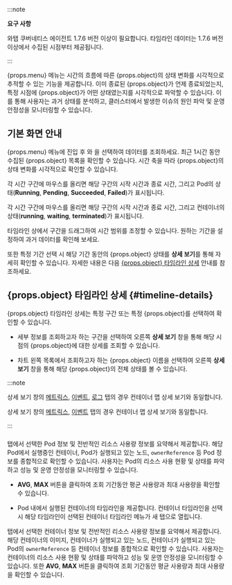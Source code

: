 :::note 

**요구 사항**

와탭 쿠버네티스 에이전트 1.7.6 버전 이상이 필요합니다. 타임라인 데이터는 1.7.6 버전 이상에서 수집된 시점부터 제공됩니다.

:::

<UI>{props.menu}</UI> 메뉴는 시간의 흐름에 따른 {props.object}의 상태 변화를 시각적으로 추적할 수 있는 기능을 제공합니다. 이미 종료된 {props.object}가 언제 종료되었는지, 특정 시점에 {props.object}가 어떤 상태였는지를 시각적으로 파악할 수 있습니다. 이를 통해 사용자는 과거 상태를 분석하고, 클러스터에서 발생한 이슈의 원인 파악 및 운영 안정성을 모니터링할 수 있습니다.

## 기본 화면 안내

<UI>{props.menu}</UI> 메뉴에 진입 후 <Cmdname sid="TTL06740" className="uitext" />와 <Cmdname sid="TTL08842" className="uitext" />을 선택하여 데이터를 조회하세요. 최근 1시간 동안 수집된 {props.object} 목록을 확인할 수 있습니다. 시간 축을 따라 {props.object}의 상태 변화를 시각적으로 확인할 수 있습니다. 

<InDoc pages="pod-timeline">

각 시간 구간에 마우스를 올리면 해당 구간의 시작 시간과 종료 시간, 그리고 Pod의 상태(**Running**, **Pending**, **Succeeded**, **Failed**)가 표시됩니다. 

<ImgLang img="k8s-pod-timeline.png" desc="Pod 타임라인1" />

</InDoc>

<InDoc pages="container-timeline">

각 시간 구간에 마우스를 올리면 해당 구간의 시작 시간과 종료 시간, 그리고 컨테이너의 상태(**running**, **waiting**, **terminated**)가 표시됩니다. 

<ImgLang img="k8s-container-timeline.png" desc="컨테이너 타임라인1" />

</InDoc>

타임라인 상에서 구간을 드래그하여 시간 범위를 조정할 수 있습니다. 원하는 기간을 설정하여 과거 데이터를 확인해 보세요.

<InDoc pages="pod-timeline">

<ImgLang img="k8s-pod-timeline-drag.png" desc="Pod 타임라인2" />

</InDoc>

<InDoc pages="container-timeline">

<ImgLang img="k8s-container-timeline-drag.png" desc="컨테이너 타임라인2" />

</InDoc>

또한 특정 기간 선택 시 해당 기간 동안의 {props.object} 상태를 **상세 보기**를 통해 자세히 확인할 수 있습니다. 자세한 내용은 다음 [{props.object} 타임라인 상세](#timeline-details) 안내를 참조하세요. 

## {props.object} 타임라인 상세 {#timeline-details}


{props.object} 타임라인 상세는 특정 구간 또는 특정 {props.object}를 선택하여 확인할 수 있습니다. 


<InDoc pages="pod-timeline">

<ImgLang img="k8s-pod-timeline-details.png" desc="Pod 타임라인 상세" />

</InDoc>

<InDoc pages="container-timeline">

<ImgLang img="k8s-container-timeline-details.png" desc="컨테이너 타임라인 상세" />

</InDoc>

* 세부 정보를 조회하고자 하는 구간을 선택하여 오른쪽 **상세 보기** 창을 통해 해당 시점의 {props.object}에 대한 상세를 조회할 수 있습니다.

* 차트 왼쪽 목록에서 조회하고자 하는 {props.object} 이름을 선택하여 오른쪽 **상세 보기** 창을 통해 해당 {props.object}의 전체 상태를 볼 수 있습니다.

:::note 

<InDoc pages="container-timeline">

상세 보기 창의 [메트릭스](container-map-metrics), [이벤트](container-map-event), [로그](container-map-log) 탭의 경우 컨테이너 맵 상세 보기와 동일합니다.

</InDoc>

<InDoc pages="pod-timeline">

상세 보기 창의 [메트릭스](container-map-metrics), [이벤트](container-map-event) 탭의 경우 컨테이너 맵 상세 보기와 동일합니다.

</InDoc>

:::


### <Cmdname sid="overview" className="uitext" />

<InDoc pages="pod-timeline">

<Cmdname sid="overview" className="uitext" /> 탭에서 선택한 Pod 정보 및 전반적인 리소스 사용량 정보를 요약해서 제공합니다. 해당 Pod에서 실행중인 컨테이너, Pod가 실행되고 있는 노드, `ownerReference` 등 Pod 정보를 종합적으로 확인할 수 있습니다. 사용자는 Pod의 리소스 사용 현황 및 상태를 파악하고 성능 및 운영 안정성을 모니터링할 수 있습니다. 

* **AVG**, **MAX** 버튼을 클릭하여 조회 기간동안 평균 사용량과 최대 사용량을 확인할 수 있습니다.

* Pod 내에서 실행된 컨테이너의 타임라인을 제공합니다. 컨테이너 타임라인을 선택 시 해당 타임라인이 선택된 <UI>컨테이너 타임라인</UI> 메뉴가 새 탭으로 열립니다.

</InDoc>

<InDoc pages="container-timeline">

<Cmdname sid="overview" className="uitext" /> 탭에서 선택한 컨테이너 정보 및 전반적인 리소스 사용량 정보를 요약해서 제공합니다. 해당 컨테이너의 이미지, 컨테이너가 실행되고 있는 노드, 컨테이너가 실행되고 있는 Pod의 `ownerReference` 등 컨테이너 정보를 종합적으로 확인할 수 있습니다. 사용자는 컨테이너의 리소스 사용 현황 및 상태를 파악하고 성능 및 운영 안정성을 모니터링할 수 있습니다. 또한 **AVG**, **MAX** 버튼을 클릭하여 조회 기간동안 평균 사용량과 최대 사용량을 확인할 수 있습니다.

</InDoc>